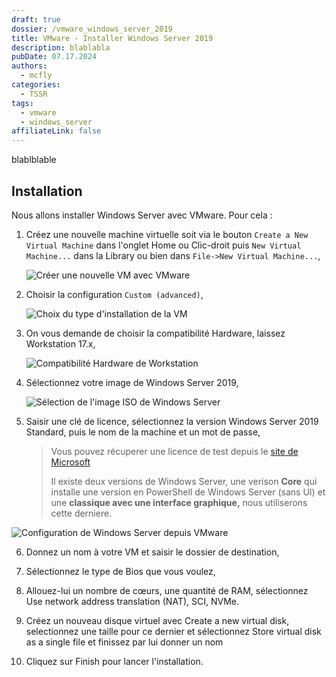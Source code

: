 ```yaml
---
draft: true
dossier: /vmware_windows_server_2019
title: VMware - Installer Windows Server 2019
description: blablabla
pubDate: 07.17.2024
authors:
  - mcfly
categories:
  - TSSR
tags:
  - vmware
  - windows_server
affiliateLink: false
---
```

blablblable

## Installation

Nous allons installer Windows Server avec VMware. Pour cela :

1. Créez une nouvelle machine virtuelle soit via le bouton `Create a New Virtual Machine` dans l'onglet Home ou Clic-droit puis `New Virtual Machine...` dans la Library ou bien dans `File->New Virtual Machine...`,

   ![Créer une nouvelle VM avec VMware](.img/vmware_interface.png "Créer une nouvelle VM avec VMware")
2. Choisir la configuration `Custom (advanced)`,

   ![Choix du type d'installation de la VM](.img/vmware_new_machine.png "Choix du type d'installation de la VM")
3. On vous demande de choisir la compatibilité Hardware, laissez Workstation 17.x,

   ![Compatibilité Hardware de Workstation](.img/vmware_new_machine_version.png "Compatibilité Hardware de Workstation")
4. Sélectionnez votre image de Windows Server 2019,

   ![Sélection de l'image ISO de Windows Server](.img/vmware_new_machine_os.png "Sélection de l'image ISO de Windows Server")
5. Saisir une clé de licence, sélectionnez la version Windows Server 2019 Standard, puis le nom de la machine et un mot de passe,

   > Vous pouvez récuperer une licence de test depuis le [site de Microsoft](https://learn.microsoft.com/fr-fr/windows-server/get-started/kms-client-activation-keys?tabs=server2019%2Cwindows10ltsc%2Cversion1803%2Cwindows81#windows-server-ltsc) 
   >
   > Il existe deux versions de Windows Server, une verison **Core** qui installe une version en PowerShell de Windows Server (sans UI) et une **classique avec une interface graphique,** nous utiliserons cette derniere.
   
![Configuration de Windows Server depuis VMware](.img/vmware_new_machine_key.png "Configuration de Windows Server depuis VMware")

6. Donnez un nom à votre VM et saisir le dossier de destination,

7. Sélectionnez le type de Bios que vous voulez,
8. Allouez-lui un nombre de cœurs, une quantité de RAM, sélectionnez Use network address translation (NAT), SCI, NVMe.
9. Créez un nouveau disque virtuel avec Create a new virtual disk, selectionnez une taille pour ce dernier et sélectionnez Store virtual disk as a single file et finissez par lui donner un nom
10. Cliquez sur Finish pour lancer l'installation.
